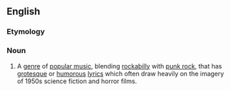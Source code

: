 ==English==

===Etymology===
{{blend|en|psycho|rockabilly}}

===Noun===
{{wikipedia}}
{{en-noun|-}}

# {{lb|en|music}} A [[genre]] of [[popular music]], blending [[rockabilly]] with [[punk rock]], that has [[grotesque]] or [[humorous]] [[lyric]]s which often draw heavily on the imagery of 1950s science fiction and horror films.